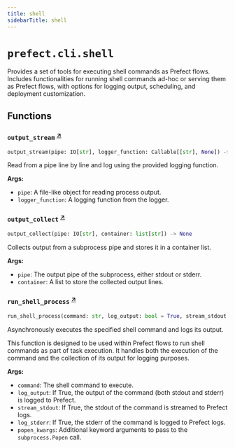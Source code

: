 ```yaml
---
title: shell
sidebarTitle: shell
---
```


# `prefect.cli.shell`



Provides a set of tools for executing shell commands as Prefect flows.
Includes functionalities for running shell commands ad-hoc or serving them as Prefect flows,
with options for logging output, scheduling, and deployment customization.


## Functions

### `output_stream` <sup><a href="https://github.com/PrefectHQ/prefect/blob/main/src/prefect/cli/shell.py#L34" target="_blank">↗</a></sup>

```python
output_stream(pipe: IO[str], logger_function: Callable[[str], None]) -> None
```


Read from a pipe line by line and log using the provided logging function.

**Args:**
- `pipe`: A file-like object for reading process output.
- `logger_function`: A logging function from the logger.


### `output_collect` <sup><a href="https://github.com/PrefectHQ/prefect/blob/main/src/prefect/cli/shell.py#L47" target="_blank">↗</a></sup>

```python
output_collect(pipe: IO[str], container: list[str]) -> None
```


Collects output from a subprocess pipe and stores it in a container list.

**Args:**
- `pipe`: The output pipe of the subprocess, either stdout or stderr.
- `container`: A list to store the collected output lines.


### `run_shell_process` <sup><a href="https://github.com/PrefectHQ/prefect/blob/main/src/prefect/cli/shell.py#L60" target="_blank">↗</a></sup>

```python
run_shell_process(command: str, log_output: bool = True, stream_stdout: bool = False, log_stderr: bool = False, popen_kwargs: Optional[Dict[str, Any]] = None)
```


Asynchronously executes the specified shell command and logs its output.

This function is designed to be used within Prefect flows to run shell commands as part of task execution.
It handles both the execution of the command and the collection of its output for logging purposes.

**Args:**
- `command`: The shell command to execute.
- `log_output`: If True, the output of the command (both stdout and stderr) is logged to Prefect.
- `stream_stdout`: If True, the stdout of the command is streamed to Prefect logs.
- `log_stderr`: If True, the stderr of the command is logged to Prefect logs.
- `popen_kwargs`: Additional keyword arguments to pass to the `subprocess.Popen` call.

